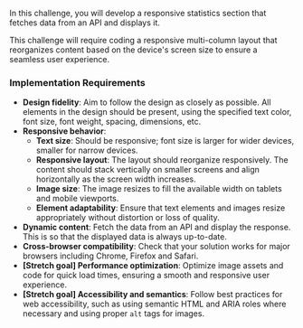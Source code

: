 In this challenge, you will develop a responsive statistics section that fetches data from an API and displays it.

This challenge will require coding a responsive multi-column layout that reorganizes content based on the device's screen size to ensure a seamless user experience.

### Implementation Requirements

- **Design fidelity**: Aim to follow the design as closely as possible. All elements in the design should be present, using the specified text color, font size, font weight, spacing, dimensions, etc.
- **Responsive behavior**:
  - **Text size**: Should be responsive; font size is larger for wider devices, smaller for narrow devices.
  - **Responsive layout**: The layout should reorganize responsively. The content should stack vertically on smaller screens and align horizontally as the screen width increases.
  - **Image size**: The image resizes to fill the available width on tablets and mobile viewports.
  - **Element adaptability**: Ensure that text elements and images resize appropriately without distortion or loss of quality.
- **Dynamic content**: Fetch the data from an API and display the response. This is so that the displayed data is always up-to-date.
- **Cross-browser compatibility**: Check that your solution works for major browsers including Chrome, Firefox and Safari.
- **[Stretch goal] Performance optimization**: Optimize image assets and code for quick load times, ensuring a smooth and responsive user experience.
- **[Stretch goal] Accessibility and semantics**: Follow best practices for web accessibility, such as using semantic HTML and ARIA roles where necessary and using proper `alt` tags for images.
